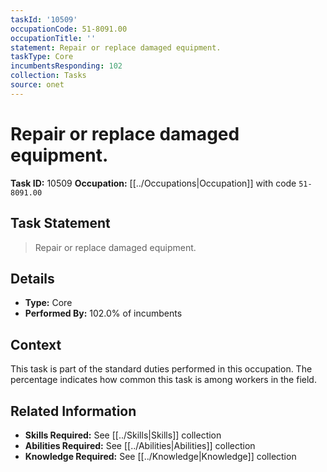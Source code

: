 ```yaml
---
taskId: '10509'
occupationCode: 51-8091.00
occupationTitle: ''
statement: Repair or replace damaged equipment.
taskType: Core
incumbentsResponding: 102
collection: Tasks
source: onet
---
```

# Repair or replace damaged equipment.

**Task ID:** 10509
**Occupation:** [[../Occupations|Occupation]] with code `51-8091.00`

## Task Statement

> Repair or replace damaged equipment.

## Details

- **Type:** Core
- **Performed By:** 102.0% of incumbents

## Context

This task is part of the standard duties performed in this occupation. The percentage indicates how common this task is among workers in the field.

## Related Information

- **Skills Required:** See [[../Skills|Skills]] collection
- **Abilities Required:** See [[../Abilities|Abilities]] collection
- **Knowledge Required:** See [[../Knowledge|Knowledge]] collection
